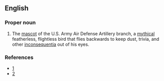 ==English==
{{wikipedia}}

===Proper noun===
{{en-proper noun}}

# {{lb|en|US|military}} The [[mascot]] of the U.S. Army Air Defense Artillery branch, a [[mythical]] featherless, flightless bird that flies backwards to keep dust, trivia, and other [[inconsequentia]] out of his eyes.

===References===
* [http://www.nikemissile.org/Theoozlefinch.htm]
* [http://ed-thelen.org/oozlefinch.html]